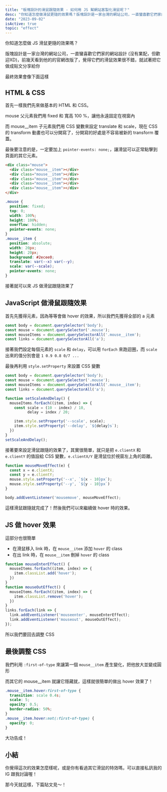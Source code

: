 ```yaml
---
title: "板塊設計的滑鼠跟隨效果 - 如何用 JS 幫網站客製化滑鼠呢？"
desc: "你知道怎麼做滑鼠更隨的效果嗎？版塊設計是一家台灣的網站公司，一直蠻喜歡它們家的網站設計，前幾天看到他的的官網改版了，覺得它們的滑鼠效果很不錯，就試著把它做成貼文分享給你，來看看怎麼做的吧！"
date: "2023-09-02"
isActive: true
topic: "effect"
---
```


你知道怎麼做 JS 滑鼠更隨的效果嗎？

版塊設計是一家台灣的網站公司，一直蠻喜歡它們家的網站設計 (沒有業配，但歡迎XD)，前幾天看到他的的官網改版了，覺得它們的滑鼠效果很不錯，就試著把它做成貼文分享給你

最終效果會像下面這樣

<Codepen penId="ZEVaqYE" />

## HTML & CSS
首先一樣我們先來做基本的 HTML 和 CSS。

mouse 父元素我們用 fixed 和 寬高 100 %，讓他永遠固定在視窗內

而 mouse__item 子元素我們用 CSS 變數來設定 translate 和 scale，現在 CSS 的 transform 動畫也可以分開寫了，分開寫的好處是不容易被新的 transform 覆蓋。

最後要注意的是，一定要加上 `pointer-events: none;`，讓滑鼠可以正常點擊到頁面的其它元素。

```html
<div class="mouse">
  <div class="mouse__item"></div>
  <div class="mouse__item"></div>
  <div class="mouse__item"></div>
  <div class="mouse__item"></div>
  <div class="mouse__item"></div>
</div>
```
```css
.mouse {
  position: fixed;
  top: 0;
  width: 100%;
  height: 100%;
  overflow: hidden;
  pointer-events: none;
}
.mouse__item {
  position: absolute;
  width: 20px;
  height: 20px;
  background: #2ecee0;
  translate: var(--x) var(--y);
  scale: var(--scale);
  pointer-events: none;
}
```

接著就可以來 JS 做滑鼠跟隨效果了

## JavaScript 做滑鼠跟隨效果
首先先獲得元素，因為等等會做 hover 的效果，所以我們先獲得全部的 a 元素

```js
const body = document.querySelector('body');
const mouse = document.querySelector('.mouse');
const mouseItems = document.querySelectorAll('.mouse__item');
const links = document.querySelectorAll('a');
```

接著我們設定每個元素的 `scale` 和 `delay`，可以用 `forEach` 來跑迴圈，而 `scale` 出來的值分別會是 `1 0.9 0.8 0/7 ...`

最後再利用 `style.setProperty` 來設置 CSS 變數

```js
const body = document.querySelector('body');
const mouse = document.querySelector('.mouse');
const mouseItems = document.querySelectorAll('.mouse__item');
const links = document.querySelectorAll('a');

function setScaleAndDelay() {
  mouseItems.forEach((item, index) => {
    const scale = (10 - index) / 10,
          delay = index / 20;

    item.style.setProperty('--scale', scale);
    item.style.setProperty('--delay', `${delay}s`);
  })
}
setScaleAndDelay();
```

接著要來設定滑鼠跟隨的效果了，其實很簡單，就只是把 `e.clientX` 和 `e.clientY` 的值設給 CSS 變數，`e.clientX/Y` 是滑鼠位於視窗左上角的距離。

```js
function mouseMoveEffect(e) {
  const x = e.clientX;
  const y = e.clientY;
  mouse.style.setProperty('--x', `${x - 10}px`);
  mouse.style.setProperty('--y', `${y - 10}px`)
}

body.addEventListener('mousemove', mouseMoveEffect);
```

這樣滑鼠跟隨就完成了！然後我們可以來繼續做 hover 時的效果。

## JS 做 hover 效果

這部分也很簡單

* 在滑鼠移入 link 時，在 `mouse__item` 添加 `hover` 的 class
* 在出 link 時，在 `mouse__item` 刪掉 `hover` 的 class

```js
function mouseEnterEffect() {
  mouseItems.forEach((item, index) => {
    item.classList.add('hover');
  })
}
function mouseOutEffect() {
  mouseItems.forEach((item, index) => {
    item.classList.remove('hover');
  })
}
links.forEach(link => {
  link.addEventListener('mouseenter', mouseEnterEffect);
  link.addEventListener('mouseout', mouseOutEffect);
});
```

所以我們要回去調整 CSS

## 最後調整 CSS
我們利用 `:first-of-type` 來讓第一個 `mouse__item` 產生變化，把他放大並變成圓形

而其它的 mouse__item 就讓它隱藏就，這樣就很簡單的做出 hover 效果了！

```css
.mouse__item.hover:first-of-type {
  transition: scale 0.4s;
  scale: 5;
  opacity: 0.5;
  border-radius: 50%;
}
.mouse__item.hover:not(:first-of-type) {
  opacity: 0;
}
```
大功告成！

## 小結

你覺得這次的效果怎麼樣呢，或是你有看過其它滑鼠的特效嗎，可以直接私訊我的 IG 跟我討論喔！

那今天就這樣，下篇貼文見～！